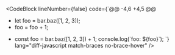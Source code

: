 <CodeBlock
      lineNumber={false} code={`@@ -4,6 +4,5 @@

- let foo = bar.baz([1, 2, 3]);
- foo = foo + 1;

* const foo = bar.baz([1, 2, 3]) + 1;
  console.log(\`foo: \${foo}\`);
  `}
  lang="diff-javascript match-braces no-brace-hover"
  />

